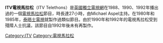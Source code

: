 '''ITV電視馬拉松'''（ITV Telethons）是[[英國|英國]][[獨立電視網|獨立電視網]]在1988、1990、1992年播出過的一個[[電視馬拉松|電視馬拉松]]節目，時長達27小時，由Michael Aspel主持。在1980年和1985年，[[泰晤士電視|泰晤士電視]]就製作過類似節目。由於1990年和1992年的電視馬拉松受到殘障人士抗議，該節目自1992年後未有再製作。
{{ITV}}
[[Category:ITV|Category:ITV]]
[[Category:電視馬拉松|Category:電視馬拉松]]
